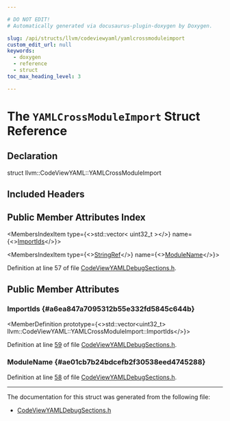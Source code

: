 ```yaml
---

# DO NOT EDIT!
# Automatically generated via docusaurus-plugin-doxygen by Doxygen.

slug: /api/structs/llvm/codeviewyaml/yamlcrossmoduleimport
custom_edit_url: null
keywords:
  - doxygen
  - reference
  - struct
toc_max_heading_level: 3

---
```





# The `YAMLCrossModuleImport` Struct Reference

<DoxygenPage pluginConfig={pluginConfig}>



## Declaration

<CodeBlock>struct llvm::CodeViewYAML::YAMLCrossModuleImport</CodeBlock>

## Included Headers

<IncludesList>
<IncludesListItem
  filePath="llvm/ObjectYAML/CodeViewYAMLDebugSections.h"
  permalink="/docs/api/files/include/include/llvm/include/llvm/objectyaml/codeviewyamldebugsections-h"
  isLocal="true" />
</IncludesList>

## Public Member Attributes Index

<MembersIndex>

<MembersIndexItem
  type={<>std::vector&lt; uint32&#95;t &gt;</>}
  name={<><a href="#a6ea847a7095312b55e332fd5845c644b">ImportIds</a></>}>
</MembersIndexItem>

<MembersIndexItem
  type={<><a href="/docs/api/classes/llvm/stringref">StringRef</a></>}
  name={<><a href="#ae01cb7b24bdcefb2f30538eed4745288">ModuleName</a></>}>
</MembersIndexItem>

</MembersIndex>


Definition at line 57 of file <a href="/docs/api/files/include/include/llvm/include/llvm/objectyaml/codeviewyamldebugsections-h">CodeViewYAMLDebugSections.h</a>.

<SectionDefinition>

## Public Member Attributes

### ImportIds {#a6ea847a7095312b55e332fd5845c644b}

<MemberDefinition
  prototype={<>std::vector&lt;uint32&#95;t&gt; llvm::CodeViewYAML::YAMLCrossModuleImport::ImportIds</>}>

Definition at line <a href="/docs/api/files/include/include/llvm/include/llvm/objectyaml/codeviewyamldebugsections-h/#l00059">59</a> of file <a href="/docs/api/files/include/include/llvm/include/llvm/objectyaml/codeviewyamldebugsections-h">CodeViewYAMLDebugSections.h</a>.
</MemberDefinition>

### ModuleName {#ae01cb7b24bdcefb2f30538eed4745288}

<MemberDefinition
  prototype="StringRef llvm::CodeViewYAML::YAMLCrossModuleImport::ModuleName">

Definition at line <a href="/docs/api/files/include/include/llvm/include/llvm/objectyaml/codeviewyamldebugsections-h/#l00058">58</a> of file <a href="/docs/api/files/include/include/llvm/include/llvm/objectyaml/codeviewyamldebugsections-h">CodeViewYAMLDebugSections.h</a>.
</MemberDefinition>

</SectionDefinition>

<hr/>

The documentation for this struct was generated from the following file:

<ul>
<li><a href="/docs/api/files/include/include/llvm/include/llvm/objectyaml/codeviewyamldebugsections-h">CodeViewYAMLDebugSections.h</a></li>
</ul>

</DoxygenPage>
